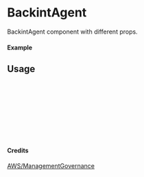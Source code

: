 
<Meta of={BackintAgent} title="AWS/ManagementGovernance/BackintAgent" />

# BackintAgent

BackintAgent component with different props.

#### Example

<Canvas of={BackintAgent.Primary} />

## Usage

```ts
import { BackintAgent } from "yadl-ui";

const Example = () => {
  return (
      <BackintAgent />
  );
};

export default Example;
```

#### Credits
[AWS/ManagementGovernance](https://aws-icons.com/)
